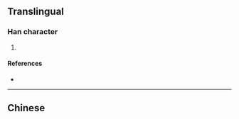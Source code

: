 {{character info/new}}
{{also|婓}}
==Translingual==

===Han character===
{{Han char|rn=38|rad=女|as=08|sn=11|four=|canj=VLMY|ids=⿰女非}}

# {{defn|Han|sort=女08}}

====References====
* {{Han ref|kx=0264.270|dkj=06411|dj=0531.180|hdz=21057.070|uh=5A54|ud=23124}}

----

==Chinese==
{{zh-see|婓|v}}